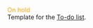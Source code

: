 <font color=orange>On hold</font><noinclude><br>
Template for the [[Project:To-do List|To-do list]].
[[Category:Templates|{{PAGENAME}}]]</noinclude>

